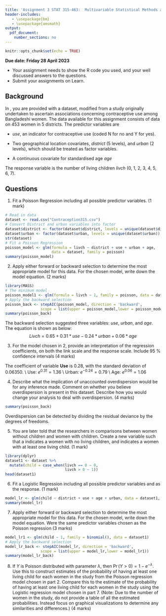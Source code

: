 ```yaml
---
title: 'Assignment 3 STAT 315-463:  Multivariable Statistical Methods and Applications'
header-includes:
   - \usepackage{bm}
   - \usepackage{amsmath}
output: 
  pdf_document:
    number_sections: no
---
```


```r
knitr::opts_chunk$set(echo = TRUE)
```
\vspace{-8 mm}
**Due date: Friday 28 April 2023**  
\vspace{-7 mm}

- Your assignment needs to show the R code you used, and your well discussed answers to  the questions. 
- Submit your assignments on Learn.
\vspace{- 2 mm}

## Background

In \texttt{Contraception315.csv}, you are provided with a dataset, modified from a study originally undertaken to ascertain associations concerning contraceptive use among Bangladeshi women. The data available for this assignment consists of data on 453 women in 5 districts. The predictor variables are

- *use*, an indicator for contraceptive use (coded N for no and Y for yes).

- Two geographical location covariates, *district* (5 levels), and *urban* (2 levels), which should be treated as factor variables.

- A continuous covariate for standardised age *age*

The response variable is the number of living children *livch* (0, 1, 2, 3, 4, 5, 6, 7).


## Questions

1. Fit a Poisson Regression including all possible predictor variables. (1 mark)
```r
# Read in data
dataset <- read.csv("Contraception315.csv")
# Convert District and urban variables into factor
dataset$district <- factor(dataset$district, levels = unique(dataset$district))
dataset$urban <- factor(dataset$urban, levels = unique(dataset$urban))
str(dataset)
# Fit a Poisson Regression
poisson_model <- glm(formula = livch ~ district + use + urban + age, 
                     data = dataset, family = poisson)
summary(poisson_model)
```
   

2. Apply either forward or backward selection to determine the most appropriate model for this data. For the chosen model, write down the model equation. (2 marks)
```r
library(MASS)
# The minimum model
poisson_model1 <- glm(formula = livch ~ 1, family = poisson, data = dataset)
# Apply the backward selection
poisson_back <- stepAIC(poisson_model, direction = 'backward', 
                scope = list(upper = poisson_model,lower = poisson_model1))
summary(poisson_back)
```
The backward selection suggested three variables: *use*, *urban*, and *age*. The equation is shown as below:
$$
Livch = 0.65 + 0.31*use - 0.24*urban + 0.06*age
$$

3. For the model chosen in 2, provide an interpretation of the regression coefficients, on both the link scale and the response scale. Include 95 \% confidence intervals (4 marks)

The coefficient of variable **Use** is 0.28, with the standard deviation of 0.06350. \\
Use: $e^{0.31} = 1.36$ \\
Urban: $e^{-0.24} = 0.79$ \\
Age: $e^{0.06} = 1.06$

4. Describe what the implication of unaccounted overdispersion would be for any inference made. Comment on whether you believe overdispersion is present in this dataset. Describe how you would change your analysis to deal with overdispersion.  (4 marks)
```r
summary(poisson_back)
```
Overdispersion can be detected by dividing the residual deviance by the degrees of freedoms. 

5. You are later told that the researchers in comparisons between women without children and women with children. Create a new variable \texttt{child} such that a \texttt{0} indicates a women with no living children, and \texttt{1} indicates a women with at least one living child. (1 mark)
```r
library(dplyr)
dataset1 <- dataset %>%
  mutate(child = case_when(livch == 0 ~ 0,
                           livch > 0 ~ 1))
head(dataset1)
```


6. Fit a Logistic Regression including all possible predictor variables and \texttt{child} as the response. (1 mark)
```r
model_lr <- glm(child ~ district + use + age + urban, data = dataset1, family = binomial())
summary(model_lr)
```

7. Apply either forward or backward selection to determine the most appropriate model for this data. For the chosen model, write down the model equation. Were the same predictor variables chosen as the Poisson regression (3 marks)
```r
model_lr1 <- glm(child ~ 1, family = binomial(), data = dataset1)
# Apply the backward selection
model_lr_back <- stepAIC(model_lr, direction = 'backward', 
                scope = list(upper = model_lr,lower = model_lr1))
summary(model_lr_back)
```


8. If $Y$ is Poisson distributed with parameter $\lambda$, then $\Pr(Y > 0) = 1 -e^{-\lambda}$. Use this to construct estimates of the probability of having at least one living child for each women in the study from the Poisson regression model chosen in part 2. Compare this to the estimate of the  probability of having at least one living child for each women in the study using the Logistic regression model chosen in part 7. (Note: Due to the number of women in the study, do not provide a table of all the estimated probabilities. Instead focus on graphical visualizations to determine any similarities and differences.) (4 marks)



